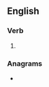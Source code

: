 ==English==

===Verb===
{{head|en|verb form}}

# {{en-third-person singular of|bestow}}

===Anagrams===
* {{anagrams|en|a=beosstw|SOB stew}}